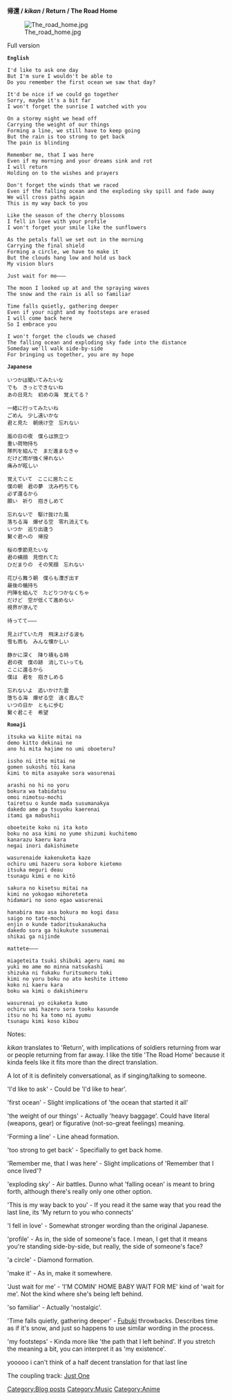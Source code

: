'''帰還 / ''kikan'' / Return / The Road Home'''

[[File:The_road_home.jpg|thumb|left]]

Full version

 '''English'''

 I'd like to ask one day
 But I'm sure I wouldn't be able to
 Do you remember the first ocean we saw that day?

 It'd be nice if we could go together
 Sorry, maybe it's a bit far
 I won't forget the sunrise I watched with you

 On a stormy night we head off
 Carrying the weight of our things
 Forming a line, we still have to keep going
 But the rain is too strong to get back
 The pain is blinding

 Remember me, that I was here
 Even if my morning and your dreams sink and rot
 I will return
 Holding on to the wishes and prayers

 Don't forget the winds that we raced
 Even if the falling ocean and the exploding sky spill and fade away
 We will cross paths again
 This is my way back to you

 Like the season of the cherry blossoms
 I fell in love with your profile
 I won't forget your smile like the sunflowers

 As the petals fall we set out in the morning
 Carrying the final shield
 Forming a circle, we have to make it
 But the clouds hang low and hold us back
 My vision blurs

 Just wait for me―――

 The moon I looked up at and the spraying waves
 The snow and the rain is all so familiar 

 Time falls quietly, gathering deeper
 Even if your night and my footsteps are erased
 I will come back here
 So I embrace you

 I won't forget the clouds we chased
 The falling ocean and exploding sky fade into the distance
 Someday we'll walk side-by-side
 For bringing us together, you are my hope


 '''Japanese'''

 いつかは聞いてみたいな
 でも　きっとできないね
 あの日見た　初めの海　覚えてる？

 一緒に行ってみたいね
 ごめん　少し遠いかな
 君と見た　朝焼け空　忘れない

 嵐の日の夜　僕らは旅立つ
 重い荷物持ち
 隊列を組んで　まだ進まなきゃ
 だけど雨が強く帰れない
 痛みが眩しい

 覚えていて　ここに居たこと
 僕の朝　君の夢　沈み朽ちても
 必ず還るから
 願い　祈り　抱きしめて

 忘れないで　駆け抜けた風
 落ちる海　爆ぜる空　零れ消えても
 いつか　巡り出逢う
 繋ぐ君への　帰投

 桜の季節見たいな
 君の横顔　見惚れてた
 ひだまりの　その笑顔　忘れない

 花びら舞う朝　僕らも漕ぎ出す
 最後の楯持ち
 円陣を組んで　たどりつかなくちゃ
 だけど　空が低くて進めない　
 視界が滲んで

 待ってて―――

 見上げていた月　飛沫上げる波も
 雪も雨も　みんな懐かしい

 静かに深く　降り積もる時
 君の夜　僕の跡　消していっても
 ここに還るから
 僕は　君を　抱きしめる

 忘れないよ　追いかけた雲
 堕ちる海　爆ぜる空　遠く霞んで
 いつの日か　ともに歩む
 繋ぐ君こそ　希望


 '''Romaji'''

 itsuka wa kiite mitai na
 demo kitto dekinai ne
 ano hi mita hajime no umi oboeteru?

 issho ni itte mitai ne
 gomen sukoshi tōi kana
 kimi to mita asayake sora wasurenai

 arashi no hi no yoru
 bokura wa tabidatsu
 omoi nimotsu-mochi
 tairetsu o kunde mada susumanakya 
 dakedo ame ga tsuyoku kaerenai
 itami ga mabushii

 oboeteite koko ni ita koto
 boku no asa kimi no yume shizumi kuchitemo
 kanarazu kaeru kara
 negai inori dakishimete

 wasurenaide kakenuketa kaze
 ochiru umi hazeru sora kobore kietemo
 itsuka meguri deau
 tsunagu kimi e no kitō

 sakura no kisetsu mitai na
 kimi no yokogao mihoreteta
 hidamari no sono egao wasurenai

 hanabira mau asa bokura mo kogi dasu
 saigo no tate-mochi
 enjin o kunde tadoritsukanakucha
 dakedo sora ga hikukute susumenai
 shikai ga nijinde

 mattete―――

 miageteita tsuki shibuki ageru nami mo
 yuki mo ame mo minna natsukashī
 shizuka ni fukaku furitsumoru toki
 kimi no yoru boku no ato keshite ittemo
 koko ni kaeru kara
 boku wa kimi o dakishimeru

 wasurenai yo oikaketa kumo
 ochiru umi hazeru sora tooku kasunde
 itsu no hi ka tomo ni ayumu
 tsunagu kimi koso kibou



Notes:

''kikan'' translates to 'Return', with implications of soldiers returning from war or people returning from far away. I like the title 'The Road Home' because it kinda feels like it fits more than the direct translation.

A lot of it is definitely conversational, as if singing/talking to someone.

'I'd like to ask' - Could be 'I'd like to hear'.

'first ocean' - Slight implications of 'the ocean that started it all'

'the weight of our things' - Actually 'heavy baggage'. Could have literal (weapons, gear) or figurative (not-so-great feelings) meaning.

'Forming a line' - Line ahead formation.

'too strong to get back' - Specifially to get back home.

'Remember me, that I was here' - Slight implications of 'Remember that I once lived'?

'exploding sky' - Air battles. Dunno what 'falling ocean' is meant to bring forth, although there's really only one other option.

'This is my way back to you' - If you read it the same way that you read the last line, its 'My return to you who connects'

'I fell in love' - Somewhat stronger wording than the original Japanese.

'profile' - As in, the side of someone's face. I mean, I get that it means you're standing side-by-side, but really, the side of someone's face?

'a circle' - Diamond formation.

'make it' - As in, make it somewhere.

'Just wait for me' - 'I'M COMIN' HOME BABY WAIT FOR ME' kind of 'wait for me'. Not the kind where she's being left behind.

'so familiar' - Actually 'nostalgic'.

'Time falls quietly, gathering deeper' - [http://kancolle.wikia.com/wiki/Anime/Music/Lyrics#Fubuki Fubuki] throwbacks. Describes time as if it's snow, and just so happens to use similar wording in the process.

'my footsteps' - Kinda more like 'the path that I left behind'. If you stretch the meaning a bit, you can interpret it as 'my existence'.

yooooo i can't think of a half decent translation for that last line


The coupling track: [http://kancolle.wikia.com/wiki/User_blog:ToastSoul/Just_One Just One]
[[Category:Blog posts]]
[[Category:Music]]
[[Category:Anime]]